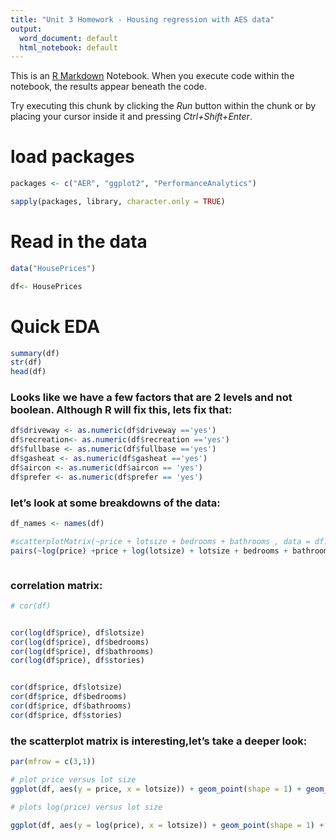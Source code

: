 ```yaml
---
title: "Unit 3 Homework - Housing regression with AES data"
output:
  word_document: default
  html_notebook: default
---
```


This is an [R Markdown](http://rmarkdown.rstudio.com) Notebook. When you execute code within the notebook, the results appear beneath the code. 

Try executing this chunk by clicking the *Run* button within the chunk or by placing your cursor inside it and pressing *Ctrl+Shift+Enter*. 

# load packages
```r

packages <- c("AER", "ggplot2", "PerformanceAnalytics")

sapply(packages, library, character.only = TRUE)
```

# Read in the data
```r

data("HousePrices")

df<- HousePrices

```

# Quick EDA

```r

summary(df)
str(df)
head(df)

```

### Looks like we have a few factors that are 2 levels and not boolean. Although R will fix this, lets fix that:

```r

df$driveway <- as.numeric(df$driveway =='yes')
df$recreation<- as.numeric(df$recreation =='yes')
df$fullbase <- as.numeric(df$fullbase =='yes')
df$gasheat <- as.numeric(df$gasheat =='yes')
df$aircon <- as.numeric(df$aircon == 'yes')
df$prefer <- as.numeric(df$prefer == 'yes')
```



### let's look at some breakdowns of the data:

```r

df_names <- names(df)

#scatterplotMatrix(~price + lotsize + bedrooms + bathrooms , data = df)
pairs(~log(price) +price + log(lotsize) + lotsize + bedrooms + bathrooms +stories , data = df)



```
### correlation matrix:

```r
# cor(df)


cor(log(df$price), df$lotsize)
cor(log(df$price), df$bedrooms)
cor(log(df$price), df$bathrooms)
cor(log(df$price), df$stories)


cor(df$price, df$lotsize)
cor(df$price, df$bedrooms)
cor(df$price, df$bathrooms)
cor(df$price, df$stories)


```

### the scatterplot matrix is interesting,let's take a deeper look:

```r

par(mfrow = c(3,1))

# plot price versus lot size
ggplot(df, aes(y = price, x = lotsize)) + geom_point(shape = 1) + geom_smooth(method = lm, se = FALSE)

# plots log(price) versus lot size

ggplot(df, aes(y = log(price), x = lotsize)) + geom_point(shape = 1) + geom_smooth(method = lm, se = FALSE)

```



